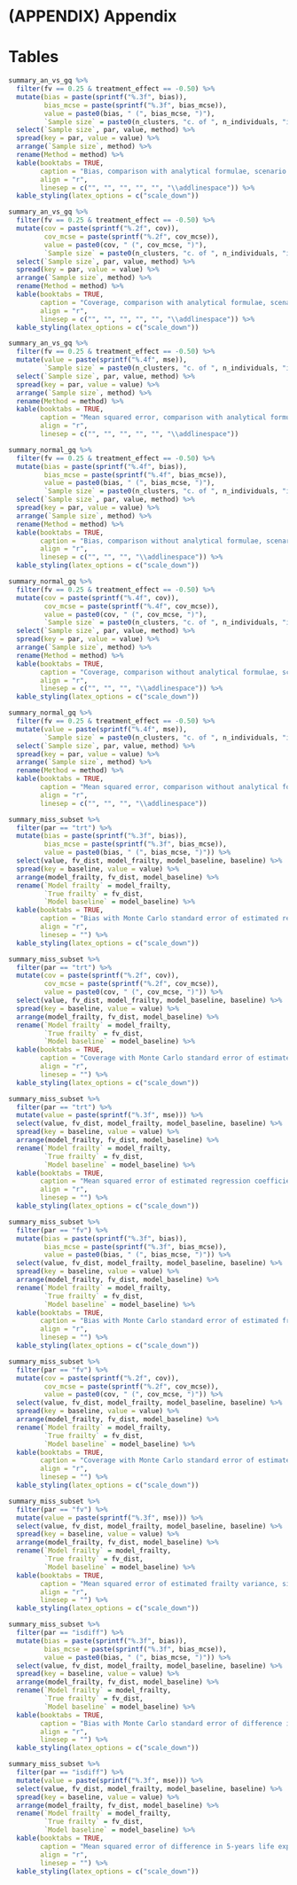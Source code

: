 # (APPENDIX) Appendix {-}

# Tables {#ax-tables}

```r
summary_an_vs_gq %>%
  filter(fv == 0.25 & treatment_effect == -0.50) %>%
  mutate(bias = paste(sprintf("%.3f", bias)),
         bias_mcse = paste(sprintf("%.3f", bias_mcse)),
         value = paste0(bias, " (", bias_mcse, ")"),
         `Sample size` = paste0(n_clusters, "c. of ", n_individuals, "i.")) %>%
  select(`Sample size`, par, value, method) %>%
  spread(key = par, value = value) %>%
  arrange(`Sample size`, method) %>%
  rename(Method = method) %>%
  kable(booktabs = TRUE,
        caption = "Bias, comparison with analytical formulae, scenario with a small frailty variance and a negative regression coefficient.",
        align = "r",
        linesep = c("", "", "", "", "", "\\addlinespace")) %>%
  kable_styling(latex_options = c("scale_down"))
```

```r
summary_an_vs_gq %>%
  filter(fv == 0.25 & treatment_effect == -0.50) %>%
  mutate(cov = paste(sprintf("%.2f", cov)),
         cov_mcse = paste(sprintf("%.2f", cov_mcse)),
         value = paste0(cov, " (", cov_mcse, ")"),
         `Sample size` = paste0(n_clusters, "c. of ", n_individuals, "i.")) %>%
  select(`Sample size`, par, value, method) %>%
  spread(key = par, value = value) %>%
  arrange(`Sample size`, method) %>%
  rename(Method = method) %>%
  kable(booktabs = TRUE,
        caption = "Coverage, comparison with analytical formulae, scenario with a small frailty variance and a negative regression coefficient.",
        align = "r",
        linesep = c("", "", "", "", "", "\\addlinespace")) %>%
  kable_styling(latex_options = c("scale_down"))
```

```r
summary_an_vs_gq %>%
  filter(fv == 0.25 & treatment_effect == -0.50) %>%
  mutate(value = paste(sprintf("%.4f", mse)),
         `Sample size` = paste0(n_clusters, "c. of ", n_individuals, "i.")) %>%
  select(`Sample size`, par, value, method) %>%
  spread(key = par, value = value) %>%
  arrange(`Sample size`, method) %>%
  rename(Method = method) %>%
  kable(booktabs = TRUE,
        caption = "Mean squared error, comparison with analytical formulae, scenario with a small frailty variance and a negative regression coefficient.",
        align = "r",
        linesep = c("", "", "", "", "", "\\addlinespace"))
```

```r
summary_normal_gq %>%
  filter(fv == 0.25 & treatment_effect == -0.50) %>%
  mutate(bias = paste(sprintf("%.4f", bias)),
         bias_mcse = paste(sprintf("%.4f", bias_mcse)),
         value = paste0(bias, " (", bias_mcse, ")"),
         `Sample size` = paste0(n_clusters, "c. of ", n_individuals, "i.")) %>%
  select(`Sample size`, par, value, method) %>%
  spread(key = par, value = value) %>%
  arrange(`Sample size`, method) %>%
  rename(Method = method) %>%
  kable(booktabs = TRUE,
        caption = "Bias, comparison without analytical formulae, scenario with a small frailty variance and a negative regression coefficient.",
        align = "r",
        linesep = c("", "", "", "\\addlinespace")) %>%
  kable_styling(latex_options = c("scale_down"))
```

```r
summary_normal_gq %>%
  filter(fv == 0.25 & treatment_effect == -0.50) %>%
  mutate(cov = paste(sprintf("%.4f", cov)),
         cov_mcse = paste(sprintf("%.4f", cov_mcse)),
         value = paste0(cov, " (", cov_mcse, ")"),
         `Sample size` = paste0(n_clusters, "c. of ", n_individuals, "i.")) %>%
  select(`Sample size`, par, value, method) %>%
  spread(key = par, value = value) %>%
  arrange(`Sample size`, method) %>%
  rename(Method = method) %>%
  kable(booktabs = TRUE,
        caption = "Coverage, comparison without analytical formulae, scenario with a small frailty variance and a negative regression coefficient.",
        align = "r",
        linesep = c("", "", "", "\\addlinespace")) %>%
  kable_styling(latex_options = c("scale_down"))
```

```r
summary_normal_gq %>%
  filter(fv == 0.25 & treatment_effect == -0.50) %>%
  mutate(value = paste(sprintf("%.4f", mse)),
         `Sample size` = paste0(n_clusters, "c. of ", n_individuals, "i.")) %>%
  select(`Sample size`, par, value, method) %>%
  spread(key = par, value = value) %>%
  arrange(`Sample size`, method) %>%
  rename(Method = method) %>%
  kable(booktabs = TRUE,
        caption = "Mean squared error, comparison without analytical formulae, scenario with a small frailty variance and a negative regression coefficient.",
        align = "r",
        linesep = c("", "", "", "\\addlinespace"))
```

```r
summary_miss_subset %>%
  filter(par == "trt") %>%
  mutate(bias = paste(sprintf("%.3f", bias)),
         bias_mcse = paste(sprintf("%.3f", bias_mcse)),
         value = paste0(bias, " (", bias_mcse, ")")) %>%
  select(value, fv_dist, model_frailty, model_baseline, baseline) %>%
  spread(key = baseline, value = value) %>%
  arrange(model_frailty, fv_dist, model_baseline) %>%
  rename(`Model frailty` = model_frailty,
         `True frailty` = fv_dist,
         `Model baseline` = model_baseline) %>%
  kable(booktabs = TRUE,
        caption = "Bias with Monte Carlo standard error of estimated regression coefficient, simulation study on model misspecification in survival models with shared frailty terms, scenario with 15 clusters of 100 individuals each and a small frailty variance.",
        align = "r",
        linesep = "") %>%
  kable_styling(latex_options = c("scale_down"))
```

```r
summary_miss_subset %>%
  filter(par == "trt") %>%
  mutate(cov = paste(sprintf("%.2f", cov)),
         cov_mcse = paste(sprintf("%.2f", cov_mcse)),
         value = paste0(cov, " (", cov_mcse, ")")) %>%
  select(value, fv_dist, model_frailty, model_baseline, baseline) %>%
  spread(key = baseline, value = value) %>%
  arrange(model_frailty, fv_dist, model_baseline) %>%
  rename(`Model frailty` = model_frailty,
         `True frailty` = fv_dist,
         `Model baseline` = model_baseline) %>%
  kable(booktabs = TRUE,
        caption = "Coverage with Monte Carlo standard error of estimated regression coefficient, simulation study on model misspecification in survival models with shared frailty terms, scenario with 15 clusters of 100 individuals each and a small frailty variance.",
        align = "r",
        linesep = "") %>%
  kable_styling(latex_options = c("scale_down"))
```

```r
summary_miss_subset %>%
  filter(par == "trt") %>%
  mutate(value = paste(sprintf("%.3f", mse))) %>%
  select(value, fv_dist, model_frailty, model_baseline, baseline) %>%
  spread(key = baseline, value = value) %>%
  arrange(model_frailty, fv_dist, model_baseline) %>%
  rename(`Model frailty` = model_frailty,
         `True frailty` = fv_dist,
         `Model baseline` = model_baseline) %>%
  kable(booktabs = TRUE,
        caption = "Mean squared error of estimated regression coefficient, simulation study on model misspecification in survival models with shared frailty terms, scenario with 15 clusters of 100 individuals each and a small frailty variance.",
        align = "r",
        linesep = "") %>%
  kable_styling(latex_options = c("scale_down"))
```

```r
summary_miss_subset %>%
  filter(par == "fv") %>%
  mutate(bias = paste(sprintf("%.3f", bias)),
         bias_mcse = paste(sprintf("%.3f", bias_mcse)),
         value = paste0(bias, " (", bias_mcse, ")")) %>%
  select(value, fv_dist, model_frailty, model_baseline, baseline) %>%
  spread(key = baseline, value = value) %>%
  arrange(model_frailty, fv_dist, model_baseline) %>%
  rename(`Model frailty` = model_frailty,
         `True frailty` = fv_dist,
         `Model baseline` = model_baseline) %>%
  kable(booktabs = TRUE,
        caption = "Bias with Monte Carlo standard error of estimated frailty variance, simulation study on model misspecification in survival models with shared frailty terms, scenario with 15 clusters of 100 individuals each and a small frailty variance.",
        align = "r",
        linesep = "") %>%
  kable_styling(latex_options = c("scale_down"))
```

```r
summary_miss_subset %>%
  filter(par == "fv") %>%
  mutate(cov = paste(sprintf("%.2f", cov)),
         cov_mcse = paste(sprintf("%.2f", cov_mcse)),
         value = paste0(cov, " (", cov_mcse, ")")) %>%
  select(value, fv_dist, model_frailty, model_baseline, baseline) %>%
  spread(key = baseline, value = value) %>%
  arrange(model_frailty, fv_dist, model_baseline) %>%
  rename(`Model frailty` = model_frailty,
         `True frailty` = fv_dist,
         `Model baseline` = model_baseline) %>%
  kable(booktabs = TRUE,
        caption = "Coverage with Monte Carlo standard error of estimated frailty variance, simulation study on model misspecification in survival models with shared frailty terms, scenario with 15 clusters of 100 individuals each and a small frailty variance.",
        align = "r",
        linesep = "") %>%
  kable_styling(latex_options = c("scale_down"))
```

```r
summary_miss_subset %>%
  filter(par == "fv") %>%
  mutate(value = paste(sprintf("%.3f", mse))) %>%
  select(value, fv_dist, model_frailty, model_baseline, baseline) %>%
  spread(key = baseline, value = value) %>%
  arrange(model_frailty, fv_dist, model_baseline) %>%
  rename(`Model frailty` = model_frailty,
         `True frailty` = fv_dist,
         `Model baseline` = model_baseline) %>%
  kable(booktabs = TRUE,
        caption = "Mean squared error of estimated frailty variance, simulation study on model misspecification in survival models with shared frailty terms, scenario with 15 clusters of 100 individuals each and a small frailty variance.",
        align = "r",
        linesep = "") %>%
  kable_styling(latex_options = c("scale_down"))
```

```r
summary_miss_subset %>%
  filter(par == "isdiff") %>%
  mutate(bias = paste(sprintf("%.3f", bias)),
         bias_mcse = paste(sprintf("%.3f", bias_mcse)),
         value = paste0(bias, " (", bias_mcse, ")")) %>%
  select(value, fv_dist, model_frailty, model_baseline, baseline) %>%
  spread(key = baseline, value = value) %>%
  arrange(model_frailty, fv_dist, model_baseline) %>%
  rename(`Model frailty` = model_frailty,
         `True frailty` = fv_dist,
         `Model baseline` = model_baseline) %>%
  kable(booktabs = TRUE,
        caption = "Bias with Monte Carlo standard error of difference in 5-years life expectancy, simulation study on model misspecification in survival models with shared frailty terms, scenario with 15 clusters of 100 individuals each and a small frailty variance.",
        align = "r",
        linesep = "") %>%
  kable_styling(latex_options = c("scale_down"))
```

```r
summary_miss_subset %>%
  filter(par == "isdiff") %>%
  mutate(value = paste(sprintf("%.3f", mse))) %>%
  select(value, fv_dist, model_frailty, model_baseline, baseline) %>%
  spread(key = baseline, value = value) %>%
  arrange(model_frailty, fv_dist, model_baseline) %>%
  rename(`Model frailty` = model_frailty,
         `True frailty` = fv_dist,
         `Model baseline` = model_baseline) %>%
  kable(booktabs = TRUE,
        caption = "Mean squared error of difference in 5-years life expectancy, simulation study on model misspecification in survival models with shared frailty terms, scenario with 15 clusters of 100 individuals each and a small frailty variance.",
        align = "r",
        linesep = "") %>%
  kable_styling(latex_options = c("scale_down"))
```

